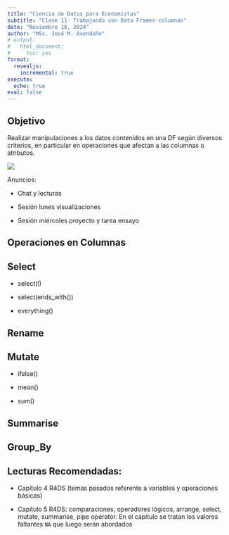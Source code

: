 ```yaml
---
title: "Ciencia de Datos para Economistas"
subtitle: "Clase 11- Trabajando con Data Frames-columnas"
date: "Noviembre 18, 2024"
author: "MSc. José M. Avendaño"
# output:
#   html_document:
#     toc: yes
format: 
  revealjs:
    incremental: true   
execute:
  echo: true
eval: false
---
```


## Objetivo

Realizar manipulaciones a los datos contenidos en una DF según diversos criterios, en particular en operaciones que afectan a las columnas o atributos.

![](images/im-or-trans.png)

::: notes
Anuncios:

-   Chat y lecturas

-   Sesión lunes visualizaciones

-   Sesión miércoles proyecto y tarea ensayo
:::

## Operaciones en Columnas

## Select

-   select(!)

-   select(ends_with())

-   everything()

## Rename

## Mutate

-   ifelse()

-   mean()

-   sum()

## Summarise

## Group_By

## Lecturas Recomendadas:

-   Capítulo 4 R4DS (temas pasados referente a variables y operaciones básicas)

-   Capítulo 5 R4DS: comparaciones, operadores lógicos, arrange, select, mutate, summarise, pipe operator. En el capítulo se tratan los valores faltantes `NA` que luego serán abordados
